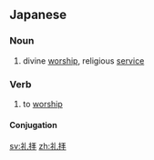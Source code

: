 ==Japanese==
{{ja-kanjitab|らい|はい|yomi=o}}
{{ja-kanjitab|れい|はい|yomi=o}}

===Noun===
{{ja-noun|らいはい|れいはい|kyu=禮拜}}

# divine [[worship]], religious [[service]]

===Verb===
{{ja-verb-suru|らいはい|れいはい|kyu=禮拜}}

# to [[worship]]

====Conjugation====
{{ja-suru|らいはい}}
{{ja-suru|れいはい}}

[[sv:礼拝]]
[[zh:礼拝]]